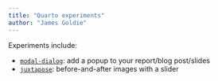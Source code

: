 ```yaml
---
title: "Quarto experiments"
author: "James Goldie"
---
```


Experiments include:

* [`modal-dialog`](./modal-dialog): add a popup to your report/blog post/slides
* [`juxtapose`](./juxtapose): before-and-after images with a slider
